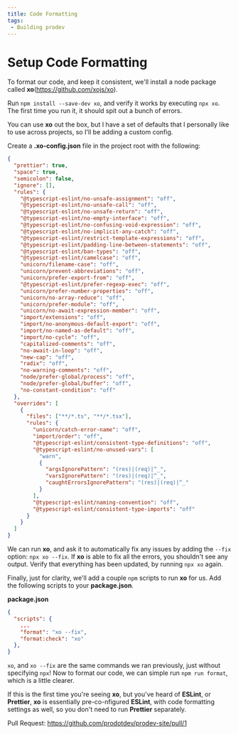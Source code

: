 ```yaml
---
title: Code Formatting
tags: 
 - Building prodev
---
```


# Setup Code Formatting

To format our code, and keep it consistent, we'll install a node package called **xo**(https://github.com/xojs/xo).

Run `npm install --save-dev xo`, and verify it works by executing `npx xo`. The first time you run it, it should spit out a bunch of errors.

You can use **xo** out the box, but I have a set of defaults that I personally like to use across projects, so I'll be adding a custom config.

Create a **.xo-config.json** file in the project root with the following:

```json
{
  "prettier": true,
  "space": true,
  "semicolon": false,
  "ignore": [],
  "rules": {
    "@typescript-eslint/no-unsafe-assignment": "off",
    "@typescript-eslint/no-unsafe-call": "off",
    "@typescript-eslint/no-unsafe-return": "off",
    "@typescript-eslint/no-empty-interface": "off",
    "@typescript-eslint/no-confusing-void-expression": "off",
    "@typescript-eslint/no-implicit-any-catch": "off",
    "@typescript-eslint/restrict-template-expressions": "off",
    "@typescript-eslint/padding-line-between-statements": "off",
    "@typescript-eslint/ban-types": "off",
    "@typescript-eslint/camelcase": "off",
    "unicorn/filename-case": "off",
    "unicorn/prevent-abbreviations": "off",
    "unicorn/prefer-export-from": "off",
    "@typescript-eslint/prefer-regexp-exec": "off",
    "unicorn/prefer-number-properties": "off",
    "unicorn/no-array-reduce": "off",
    "unicorn/prefer-module": "off",
    "unicorn/no-await-expression-member": "off",
    "import/extensions": "off",
    "import/no-anonymous-default-export": "off",
    "import/no-named-as-default": "off",
    "import/no-cycle": "off",
    "capitalized-comments": "off",
    "no-await-in-loop": "off",
    "new-cap": "off",
    "radix": "off",
    "no-warning-comments": "off",
    "node/prefer-global/process": "off",
    "node/prefer-global/buffer": "off",
    "no-constant-condition": "off"
  },
  "overrides": [
    {
      "files": ["**/*.ts", "**/*.tsx"],
      "rules": {
        "unicorn/catch-error-name": "off",
        "import/order": "off",
        "@typescript-eslint/consistent-type-definitions": "off",
        "@typescript-eslint/no-unused-vars": [
          "warn",
          {
            "argsIgnorePattern": "(res)|(req)|^_",
            "varsIgnorePattern": "(res)|(req)|^_",
            "caughtErrorsIgnorePattern": "(res)|(req)|^_"
          }
        ],
        "@typescript-eslint/naming-convention": "off",
        "@typescript-eslint/consistent-type-imports": "off"
      }
    }
  ]
}
```

We can run **xo**, and ask it to automatically fix any issues by adding the `--fix` option: `npx xo --fix`. If **xo** is able to fix all the errors, you shouldn't see any output. Verify that everything has been updated, by running `npx xo` again.

Finally, just for clarity, we'll add a couple `npm` scripts to run **xo** for us. Add the following scripts to your **package.json**.

**package.json**

```json
{
  "scripts": {
    ...
    "format": "xo --fix",
    "format:check": "xo"
  },
}
```

`xo`, and `xo --fix` are the same commands we ran previously, just without specifying `npx`! Now to format our code, we can simple run `npm run format`, which is a little clearer.

If this is the first time you're seeing **xo**, but you've heard of **ESLint**, or **Prettier**, **xo** is essentially pre-co-nfigured **ESLint**, with code formatting settings as well, so you don't need to run **Prettier** separately.

Pull Request: https://github.com/prodotdev/prodev-site/pull/1
  